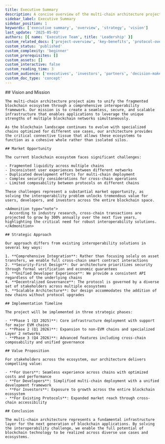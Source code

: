 ```yaml
---
title: Executive Summary
description: A concise overview of the multi-chain architecture project, its vision, and strategic importance.
sidebar_label: Executive Summary
sidebar_position: 1
keywords: ['executive summary', 'overview', 'strategy', 'vision']
last_update: '2025-05-03'
authors: [{ name: 'Executive Team', title: 'Leadership' }]
custom_related_docs: ['project-overview', 'key-benefits', 'protocol-overview', 'architecture', 'tokenomics', 'roadmap']
custom_status: 'published'
custom_complexity: 'beginner'
custom_prerequisites: []
custom_assets: []
custom_interactive: false
custom_reading_time: 3
custom_audience: ['executives', 'investors', 'partners', 'decision-makers']
custom_doc_type: 'concept'
---
```



<SectionLevelOne id="executive-summary" title="Executive Summary">
  <ContentBlock>
    ## Vision and Mission

    The multi-chain architecture project aims to unify the fragmented blockchain ecosystem through a comprehensive interoperability framework. Our mission is to create a seamless, secure, and scalable infrastructure that enables applications to leverage the unique strengths of multiple blockchain networks simultaneously.

    As the blockchain landscape continues to evolve with specialized chains optimized for different use cases, our architecture provides the critical connective tissue that allows these ecosystems to function as a cohesive whole rather than isolated silos.

    ## Market Opportunity

    The current blockchain ecosystem faces significant challenges:

    - Fragmented liquidity across multiple chains
    - Inconsistent user experiences between different networks
    - Duplicated development efforts for multi-chain deployment
    - Complex security considerations for cross-chain operations
    - Limited composability between protocols on different chains

    These challenges represent a substantial market opportunity, as solving the interoperability problem unlocks tremendous value for users, developers, and investors across the entire blockchain space.

    <Admonition type="note">
      According to industry research, cross-chain transactions are projected to grow by 300% annually over the next five years, highlighting the critical need for robust interoperability solutions.
    </Admonition>

    ## Strategic Approach

    Our approach differs from existing interoperability solutions in several key ways:

    1. **Comprehensive Integration**: Rather than focusing solely on asset transfers, we enable full cross-chain smart contract interactions
    2. **Security-First Design**: Our architecture prioritizes security through formal verification and economic guarantees
    3. **Unified Developer Experience**: We provide a consistent API regardless of the underlying chains
    4. **Decentralized Governance**: The protocol is governed by a diverse set of stakeholders across multiple ecosystems
    5. **Scalable Architecture**: Our design accommodates the addition of new chains without protocol upgrades

    ## Implementation Timeline

    The project will be implemented in three strategic phases:

    - **Phase 1 (Q3 2025)**: Core infrastructure deployment with support for major EVM chains
    - **Phase 2 (Q1 2026)**: Expansion to non-EVM chains and specialized Layer 2 networks
    - **Phase 3 (Q4 2026)**: Advanced features including cross-chain composability and unified governance

    ## Value Proposition

    For stakeholders across the ecosystem, our architecture delivers compelling value:

    - **For Users**: Seamless experience across chains with optimized costs and performance
    - **For Developers**: Simplified multi-chain deployment with a unified development framework
    - **For Investors**: Exposure to growth across the entire blockchain ecosystem
    - **For Existing Protocols**: Expanded market reach through cross-chain accessibility

    ## Conclusion

    The multi-chain architecture represents a fundamental infrastructure layer for the next generation of blockchain applications. By solving the interoperability challenge, we enable the full potential of blockchain technology to be realized across diverse use cases and ecosystems.
  </ContentBlock>
</SectionLevelOne>
